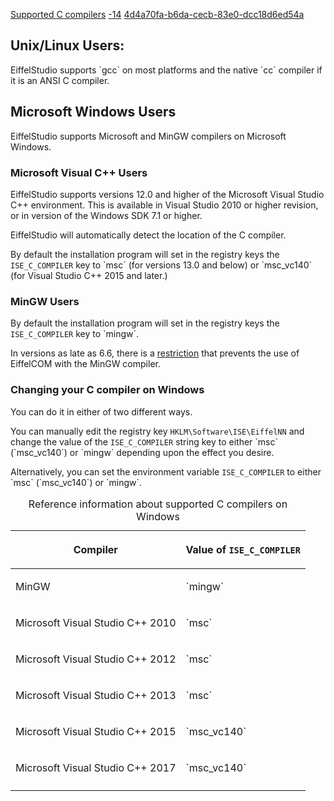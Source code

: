 [[Property:title|Supported C compilers]]
[[Property:weight|-14]]
[[Property:uuid|4d4a70fa-b6da-cecb-83e0-dcc18d6ed54a]]
==Unix/Linux Users:==

EiffelStudio supports `gcc` on most platforms and the native `cc` compiler if it is an ANSI C compiler.


==Microsoft Windows Users==

EiffelStudio supports Microsoft and MinGW compilers on Microsoft Windows.

===Microsoft Visual C++ Users===

EiffelStudio supports versions 12.0 and higher of the Microsoft Visual Studio C++ environment. This is available in Visual Studio 2010 or higher revision, or in version of the Windows SDK 7.1 or higher.

EiffelStudio will automatically detect the location of the C compiler.

By default the installation program will set in the registry keys the <code lang="text">ISE_C_COMPILER</code> key to `msc` (for versions 13.0 and below) or `msc_vc140` (for Visual Studio C++ 2015 and later.)


===MinGW Users===

By default the installation program will set in the registry keys the <code lang="text">ISE_C_COMPILER</code> key to `mingw`.

In versions as late as 6.6, there is a [[EiffelCOM Wizard Guided Tour|restriction]] that prevents the use of EiffelCOM with the MinGW compiler.

===Changing your C compiler on Windows===

You can do it in either of two different ways. 

You can manually edit the registry key <code lang="text">HKLM\Software\ISE\EiffelNN</code> and change the value of the <code lang="text">ISE_C_COMPILER</code> string key to either `msc` (`msc_vc140`) or `mingw` depending upon the effect you desire.

Alternatively, you can set the environment variable <code lang="text">ISE_C_COMPILER</code> to either `msc` (`msc_vc140`) or `mingw`.

{| style="width: auto; margin: 0 auto;"
|+ Reference information about supported C compilers on Windows
! Compiler
! Value of <code lang="text">ISE_C_COMPILER</code>
|-
| MinGW
| `mingw`
|-
| Microsoft Visual Studio C++ 2010
| `msc`
|-
| Microsoft Visual Studio C++ 2012
| `msc`
|-
| Microsoft Visual Studio C++ 2013
| `msc`
|-
| Microsoft Visual Studio C++ 2015
| `msc_vc140`
|-
| Microsoft Visual Studio C++ 2017
| `msc_vc140`
|-
|}
